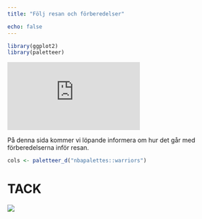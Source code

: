 ```yaml
---
title: "Följ resan och förberedelser"

echo: false
---
```


```r
library(ggplot2)
library(paletteer)
```

<iframe width="300" height="154" src="https://w2.countingdownto.com/5849441" frameborder="0">

</iframe>

På denna sida kommer vi löpande informera om hur det går med förberedelserna inför resan.

```r
cols <- paletteer_d("nbapalettes::warriors")
```

<!-- ```{r} -->

<!-- medel = c(200,400,100) -->
<!-- target = c(10000,55000,3000) -->
<!-- df <- data.frame(vad = rep(c("Social fond","Bussresa & boende \n i Århus","Gemensamma aktiviteter \n under körfestivalen"),2), insamlade_medel = c(medel,target-medel), target = rep(target,2), group = rep(c("in","mål"),each = 3)) -->

<!-- ggplot2::ggplot(df,aes(x = vad, y = insamlade_medel, fill = vad*group)) + -->
<!--   #scale_fill_paletteer_d("nbapalettes::warriors") + -->
<!--   #scale_colour_paletteer_d("nbapalettes::warriors") + -->
<!--   geom_vline(aes(xintercept = target), col = "#a12405", linewidth = 2) + -->
<!--   geom_bar(position = "stack",stat="identity") + -->
<!--   theme_minimal() + -->
<!--   theme(legend.position="none") + -->
<!--   #facet_wrap(~vad,nrow = 3, scale = "free", strip.position = "left") + -->
<!--   ylab("") + -->
<!--   xlab("SEK") + -->
<!--   ggtitle(paste("Insamlade medel",Sys.Date()))  -->
<!-- #  coord_polar()  -->
<!-- ``` -->

# TACK

![](img/Koritsia%20och%20Cantarsis%20Vocalis.jpg)
